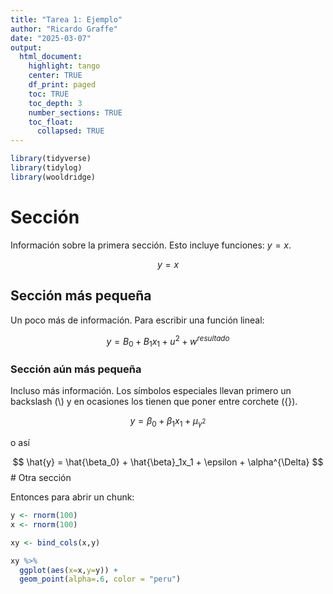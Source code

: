 ```yaml
---
title: "Tarea 1: Ejemplo"
author: "Ricardo Graffe"
date: "2025-03-07"
output: 
  html_document:
    highlight: tango
    center: TRUE
    df_print: paged
    toc: TRUE
    toc_depth: 3
    number_sections: TRUE     
    toc_float: 
      collapsed: TRUE
---
```


```r
library(tidyverse)
library(tidylog)
library(wooldridge)
```

# Sección

Información sobre la primera sección. Esto incluye funciones: $y=x$.

$$y=x$$

## Sección más pequeña

Un poco más de información. Para escribir una función lineal:

$$y = B_0 + B_1x_1 + u^2 + w^{resultado}$$

### Sección aún más pequeña

Incluso más información. Los símbolos especiales llevan primero un backslash (\\) y en ocasiones los tienen que poner entre corchete ({}).

$$ y = \beta_0 + \beta_1x_1 + \mu_{\gamma^2} $$

o así

$$ \hat{y} = \hat{\beta_0} + \hat{\beta}_1x_1 + \epsilon + \alpha^{\Delta} $$ \# Otra sección

Entonces para abrir un chunk:

```r
y <- rnorm(100)
x <- rnorm(100)

xy <- bind_cols(x,y)

xy %>%
  ggplot(aes(x=x,y=y)) +
  geom_point(alpha=.6, color = "peru")
```

